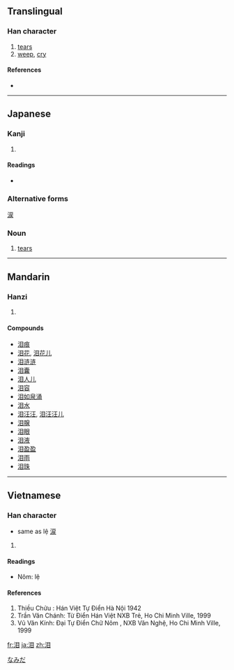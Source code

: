{{see|淚}}
==Translingual==

===Han character===
{{Han char|rn=85|rad=水|as=05|sn=8|four=|canj=水月山 (EBU)||ids=⿰[[氵]][[目]]}}

# [[tear]]s
# [[weep]], [[cry]]

====References====
* {{Han ref|kx=0618.070|dkj=17318|hdz=31583.080|uh=6CEA|ud=27882}}

----

==Japanese==

===Kanji===
{{ja-kanji|grade=|rs=水05}}

# {{defn|Japanese}}

====Readings====
* {{ja-readings|on=[[るい]] (rui), [[れい]] (rei)|kun=[[なみだ]] (namida)}}

===Alternative forms===
[[涙]]

===Noun===
{{ja-noun|k|hira=なみだ|rom=namida}}

# [[tear]]s

[[Category:ja:Bodily fluids|なみだ]]

----

==Mandarin==

===Hanzi===
{{cmn-hanzi|tra=淚|pin=[[lèi]] ([[lei4]])|wg=lei<sup>4</sup>}}

# {{defn|Mandarin}}

====Compounds====
* [[泪痕]]
* [[泪花]], [[泪花儿]]
* [[泪涟涟]]
* [[泪囊]]
* [[泪人儿]]
* [[泪容]]
* [[泪如泉涌]]
* [[泪水]]
* [[泪汪汪]], [[泪汪汪儿]]
* [[泪腺]]
* [[泪眼]]
* [[泪液]]
* [[泪盈盈]]
* [[泪雨]]
* [[泪珠]]

----

==Vietnamese==

===Han character===
{{vi-hantu|lệ}}
* same as lệ [[涙]]

# {{defn|Vietnamese}}
====Readings====
* Nôm: lệ
====References====
#Thiều Chửu : Hán Việt Tự Điển  Hà Nội 1942
#Trần Văn Chánh: Từ Điển Hán Việt NXB Trẻ, Ho Chi Minh Ville, 1999
#Vũ Văn Kính: Đại Tự Điển Chữ Nôm , NXB Văn Nghệ, Ho Chi Minh Ville, 1999

[[fr:泪]]
[[ja:泪]]
[[zh:泪]]